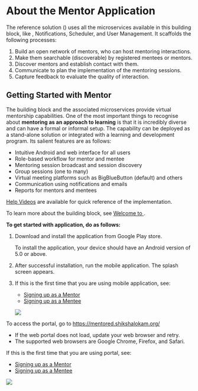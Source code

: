 
# About the Mentor Application

The reference solution (<PartialExample mentored />) uses all the microservices available in this building block, like <PartialExample mentored />, Notifications, Scheduler, and User Management. It scaffolds the following processes:

1. Build an open network of mentors, who can host mentoring interactions.
2. Make them searchable (discoverable) by registered mentees or mentors.
3. Discover mentors and establish contact with them.
4. Communicate to plan the implementation of the mentoring sessions.
5. Capture feedback to evaluate the quality of interaction. 

## Getting Started with Mentor

The <PartialExample mentored /> building block and the associated microservices provide virtual mentorship capabilities. One of the most important things to recognise about **mentoring as an approach to learning** is that it is incredibly diverse and can have a formal or informal setup. The <PartialExample mentored /> capability can be deployed as a stand-alone solution or integrated with a learning and development program. Its salient features are as follows:

* Intuitive Android and web interface for all users 
* Role-based workflow for mentor and mentee
* Mentoring session broadcast and session discovery 
* Group sessions (one to many)
* Virtual meeting platforms such as BigBlueButton (default) and others
* Communication using notifications and emails
* Reports for mentors and mentees

<p>
  <Admonition type="info">
  <p><a href="view-helpvideos">Help Videos</a> are available for quick reference of the implementation.</p>
  <p>To learn more about the <PartialExample mentored /> building block, see <a href="intro">Welcome to <PartialExample mentored /></a>.</p>
  </Admonition>
</p>

**To get started with <PartialExample mentored /> application, do as follows:**

<Tabs>
<TabItem value="mentored mobile application" label="Mobile App" default>
<ol>
<li>Download and install the <PartialExample mentored /> application from Google Play store.
<p>
  <Admonition type="note">
  <p>To install the application, your device should have an Android version of 5.0 or above.</p>
  </Admonition>
</p>
</li>
<li>After successful installation, run the mobile application. The <PartialExample mentored /> splash screen appears.
<p><ReactPlayer playing controls url={overviewURL} loop="false" /></p>
</li>
<li>If this is the first time that you are using <PartialExample mentored /> mobile application, see:
<ul>
   <li><a href="signing-up-as-a-mentor">Signing up as a Mentor</a></li>
   <li><a href="signing-up-as-a-mentee">Signing up as a Mentee</a></li>
</ul>
<p>
  <img src={AppWelcome} />
</p>
</li> 
</ol>   
</TabItem>
<TabItem value="mentored portal" label="Web Portal">

<p>To access the portal, go to <a href="https://mentored.shikshalokam.org/">https://mentored.shikshalokam.org/</a></p>
<p>
  <Admonition type="note">
  <ul>
  <li>If the web portal does not load, update your web browser and retry.</li>
  <li>The supported web browsers are Google Chrome, Firefox, and Safari.</li>
  </ul>
  </Admonition>
</p>
<p>If this is the first time that you are using <PartialExample mentored /> portal, see:</p>
<ul> 
<li><a href="signing-up-as-a-mentor">Signing up as a Mentor</a></li>
<li><a href="signing-up-as-a-mentee">Signing up as a Mentee</a></li>
</ul>
<p>
  <img src={portalWelcome} />
</p>
  </TabItem>
</Tabs>





